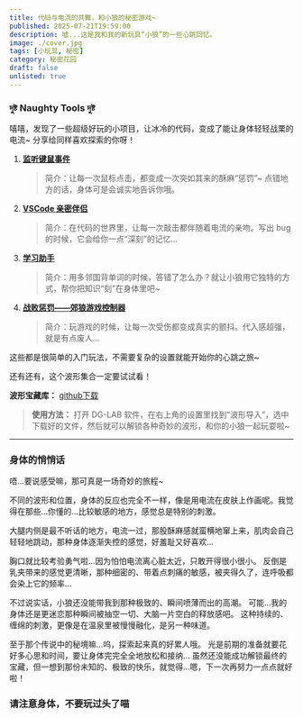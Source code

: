 ```yaml
---
title: 代码与电流的共舞，和小狼的秘密游戏~
published: 2025-07-21T19:59:00
description: 嘘...这是我和我的新玩具“小狼”的一些心跳回忆。
image: ./cover.jpg
tags: [小玩具, 秘密]
category: 秘密花园
draft: false
unlisted: true
---
```


### দুষ্ট Naughty Tools দুষ্ট

嘻嘻，发现了一些超级好玩的小项目，让冰冷的代码，变成了能让身体轻轻战栗的电流~ 分享给同样喜欢探索的你呀！

1.  **[监听键鼠事件](hhttps://github.com/lxyddice/DGLabMouseListener)**
    > 简介：让每一次鼠标点击，都变成一次突如其来的酥麻“惩罚”~ 点错地方的话，身体可是会诚实地告诉你哦。

2.  **[VSCode 亲密伴侣](https://github.com/lxyddice/DGLabVSCode)**
    > 简介：在代码的世界里，让每一次敲击都伴随着电流的亲吻。写出 bug 的时候，它会给你一点“深刻”的记忆...

3.  **[学习助手](https://github.com/klxf/Duolingo-Coyote-Assistant)**
    > 简介：用多邻国背单词的时候，答错了怎么办？就让小狼用它独特的方式，帮你把知识“刻”在身体里吧~

4.  **[战败惩罚——郊狼游戏控制器](https://github.com/hyperzlib/DG-Lab-Coyote-Game-Hub)**
    > 简介：玩游戏的时候，让每一次受伤都变成真实的颤抖。代入感超强，就是有点废人...

这些都是很简单的入门玩法，不需要复杂的设置就能开始你的心跳之旅~

还有还有，这个波形集合一定要试试看！

**波形宝藏库：** <a class="transition link text-[var(--primary)] font-medium" target="_blank" href="https://github.com/sjhxlll/dg-lab-waveform-collection">github下载</a>

> **使用方法：** 打开 DG-LAB 软件，在右上角的设置里找到“波形导入”，选中下载好的文件，然后就可以解锁各种奇妙的波形，和你的小狼一起玩耍啦~

---

### 身体的悄悄话

唔...要说感受嘛，那可真是一场奇妙的旅程~

不同的波形和位置，身体的反应也完全不一样，像是用电流在皮肤上作画呢。我觉得在那些...你懂的...比较敏感的地方，感觉总是特别的刺激。

大腿内侧是最不听话的地方，电流一过，那股酥麻感就蛮横地窜上来，肌肉会自己轻轻地跳动，那种身体逐渐失控的感觉，好羞耻又好喜欢...

胸口就比较考验勇气啦...因为怕怕电流离心脏太近，只敢开得很小很小。 反倒是乳夹带来的感觉更清晰，那种细密的、带着点刺痛的敏感，被夹得久了，连呼吸都会染上它的频率...

不过说实话，小狼还没能带我到那种极致的、瞬间喷薄而出的高潮。 可能...我的身体还是更迷恋那种瞬间被抽空一切、大脑一片空白的释放感吧。 这种持续的、缠绵的刺激，更像是在温泉里被慢慢融化，是另一种味道。

至于那个传说中的秘境嘛...呜，探索起来真的好累人哦。 光是前期的准备就要花好多心思和时间，要让身体完完全全地放松和接纳... 虽然还没能成功解锁最终的宝藏，但一想到那份未知的、极致的快乐，就觉得...嗯，下一次再努力一点点就好啦！

### 请注意身体，不要玩过头了喵